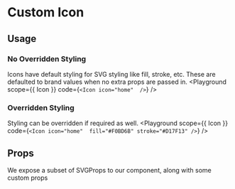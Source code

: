 
# Custom Icon
<Description of={Icon} />

## Usage
### No Overridden Styling
Icons have default styling for SVG styling like fill, stroke, etc. These are defaulted to brand values when no extra props are passed in.
<Playground
  scope={{ Icon }}
  code={`
    <Icon icon="home"  />
  `}
/>

### Overridden Styling
Styling can be overridden if required as well.
<Playground
  scope={{ Icon }}
  code={`
    <Icon icon="home"  fill="#F0BD6B" stroke="#D17F13" />
  `}
/>

## Props
We expose a subset of SVGProps to our component, along with some custom props
<Props of={Icon} />